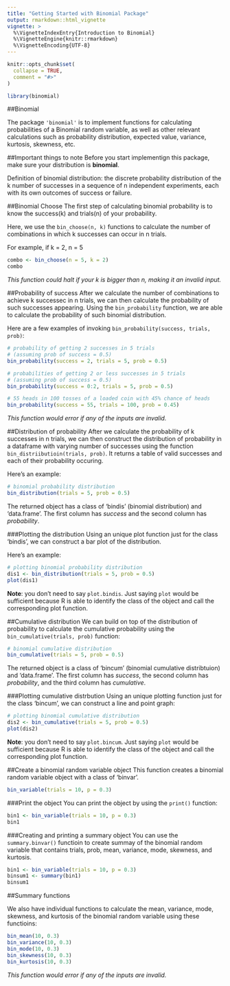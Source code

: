 ```yaml
---
title: "Getting Started with Binomial Package"
output: rmarkdown::html_vignette
vignette: >
  %\VignetteIndexEntry{Introduction to Binomial}
  %\VignetteEngine{knitr::rmarkdown}
  %\VignetteEncoding{UTF-8}
---
```


```r
knitr::opts_chunk$set(
  collapse = TRUE,
  comment = "#>"
)
```

```r
library(binomial)
```

##Binomial

The package `'binomial'` is to implement functions for calculating probabilities 
of a Binomial random variable, as well as other relevant calculations such as 
probability distribution, expected value, variance, kurtosis, skewness, etc.

##Important things to note
Before you start implementign this package, make sure your distribution is **binomial**.

Definition of binomial distribution: the discrete probability distribution 
of the k number of successes in a sequence of n independent experiments, each with 
its own outcomes of success or failure.

##Binomial Choose
The first step of calculating binomial probability is to know the success(k) and 
trials(n) of your probability.

Here, we use the `bin_choose(n, k)` functions to calculate the number of combinations 
in which k successes can occur in n trials.

For example, if k = 2, n = 5

```r
combo <- bin_choose(n = 5, k = 2)
combo
```

*This function could halt if your k is bigger than n, making it an invalid input.*

##Probability of success
After we calculate the number of combinations to achieve k successec in n trials, we 
can then calculate the probability of such successes appearing. Using the 
`bin_probability` function, we are able to calculate the probability of such binomial
distribution.

Here are a few examples of invoking `bin_probability(success, trials, prob)`:
```r
# probability of getting 2 successes in 5 trials
# (assuming prob of success = 0.5) 
bin_probability(success = 2, trials = 5, prob = 0.5)

# probabilities of getting 2 or less successes in 5 trials 
# (assuming prob of success = 0.5)
bin_probability(success = 0:2, trials = 5, prob = 0.5)

# 55 heads in 100 tosses of a loaded coin with 45% chance of heads
bin_probability(success = 55, trials = 100, prob = 0.45)
```

*This function would error if any of the inputs are invalid.*

##Distribution of probability
After we calculate the probability of k successes in n trials, we can then construct 
the distribution of probability in a dataframe with varying number of successes using 
the function `bin_distriibutioin(trials, prob)`. 
It returns a table of valid successes and each of their probability occuring.

Here's an example:
```r
# binomial probability distribution
bin_distribution(trials = 5, prob = 0.5)
```

The returned object has a class of 'bindis' (binomial distribution) and 'data.frame'.
The first column has *success* and the second column has *probability*.

###Plotting the distribution
Using an unique plot function just for the class 'bindis', we can construct a bar plot
of the distribution.

Here's an example:
```r
# plotting binomial probability distribution
dis1 <- bin_distribution(trials = 5, prob = 0.5) 
plot(dis1)
```

**Note**: you don't need to say `plot.bindis`. Just saying `plot` would be sufficient 
because 
R is able to identify the class of the object and call the corresponding plot function.

##Cumulative distribution
We can build on top of the distribution of probability to calculate the cumulative 
probability using the `bin_cumulative(trials, prob)` function:

```r
# binomial cumulative distribution
bin_cumulative(trials = 5, prob = 0.5)
```

The returned object is a class of 'bincum' (binomial cumulative distribtuion) 
and 'data.frame'.
The first column has *success*, the second column has *probability*, and the third
column has *cumulative*.

###Plotting cumulative distrbution
Using an unique plotting function just for the class 'bincum', we can construct a line
and point graph:
```r
# plotting binomial cumulative distribution
dis2 <- bin_cumulative(trials = 5, prob = 0.5) 
plot(dis2)
```

**Note**: you don't need to say `plot.bincum`. Just saying `plot` would be sufficient 
because 
R is able to identify the class of the object and call the corresponding plot function.


##Create a binomial random variable object
This function creates a binomial random variable object with a class of 'binvar'.
```r
bin_variable(trials = 10, p = 0.3)
```

###Print the object
You can print the object by using the `print()` function:
```r
bin1 <- bin_variable(trials = 10, p = 0.3)
bin1
```

###Creating and printing a summary object 
You can use the `summary.binvar()` functioin to create summay of the binomial random
variable that contains trials, prob, mean, variance, mode, skewness, and kurtosis.
```r
bin1 <- bin_variable(trials = 10, p = 0.3) 
binsum1 <- summary(bin1)
binsum1
```

##Summary functions

We also have individual functions to calculate the mean, variance, mode, skewness, and
kurtosis of the binomial random variable using these functioins:
```r
bin_mean(10, 0.3)
bin_variance(10, 0.3)
bin_mode(10, 0.3)
bin_skewness(10, 0.3)
bin_kurtosis(10, 0.3)
```

*This function would error if any of the inputs are invalid.*

